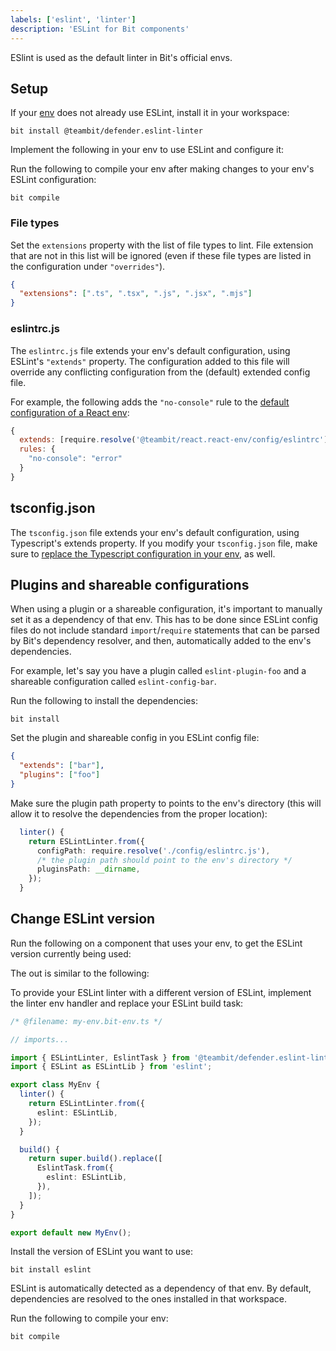 ```yaml
---
labels: ['eslint', 'linter']
description: 'ESLint for Bit components'
---
```



ESlint is used as the default linter in Bit's official envs.

## Setup

If your [env](https://bit.dev/docs/getting-started/composing/dev-environments) does not already use ESLint, install it in your workspace:

```
bit install @teambit/defender.eslint-linter
```

Implement the following in your env to use ESLint and configure it:

<ESLintExample />

Run the following to compile your env after making changes to your env's ESLint configuration:

```
bit compile
```

### File types

Set the `extensions` property with the list of file types to lint.
File extension that are not in this list will be ignored (even if these file types are listed in the configuration under `"overrides"`).

```json
{
  "extensions": [".ts", ".tsx", ".js", ".jsx", ".mjs"]
}
```

### eslintrc.js

The `eslintrc.js` file extends your env's default configuration, using ESLint's `"extends"` property.
The configuration added to this file will override any conflicting configuration from the (default) extended config file.

For example, the following adds the `"no-console"` rule to the [default configuration of a React env](https://bit.cloud/teambit/react/eslint-config-bit-react/~code/bit-react-eslint.js):

```js
{
  extends: [require.resolve('@teambit/react.react-env/config/eslintrc')],
  rules: {
    "no-console": "error"
  }
}
```

## tsconfig.json

The `tsconfig.json` file extends your env's default configuration, using Typescript's extends property.
If you modify your `tsconfig.json` file, make sure to [replace the Typescript configuration in your env](/typescript/typescript-config), as well.

## Plugins and shareable configurations

When using a plugin or a shareable configuration, it's important to manually set it as a dependency of that env.
This has to be done since ESLint config files do not include standard `import`/`require` statements that can be parsed by Bit's dependency resolver, and then, automatically added to the env's dependencies.

For example, let's say you have a plugin called `eslint-plugin-foo` and a shareable configuration called `eslint-config-bar`.

Run the following to install the dependencies:

```
bit install
```

Set the plugin and shareable config in you ESLint config file:

```json
{
  "extends": ["bar"],
  "plugins": ["foo"]
}
```

Make sure the plugin path property to points to the env's directory (this will allow it to resolve the dependencies from the proper location):

```ts
  linter() {
    return ESLintLinter.from({
      configPath: require.resolve('./config/eslintrc.js'),
      /* the plugin path should point to the env's directory */
      pluginsPath: __dirname,
    });
  }
```

## Change ESLint version

Run the following on a component that uses your env, to get the ESLint version currently being used:

<EnvsGet />

The out is similar to the following:

<EnvsGetOutput />

To provide your ESLint linter with a different version of ESLint,
implement the linter env handler and replace your ESLint build task:

```ts
/* @filename: my-env.bit-env.ts */

// imports...

import { ESLintLinter, EslintTask } from '@teambit/defender.eslint-linter';
import { ESLint as ESLintLib } from 'eslint';

export class MyEnv {
  linter() {
    return ESLintLinter.from({
      eslint: ESLintLib,
    });
  }

  build() {
    return super.build().replace([
      EslintTask.from({
        eslint: ESLintLib,
      }),
    ]);
  }
}

export default new MyEnv();
```

Install the version of ESLint you want to use:

```
bit install eslint
```

ESLint is automatically detected as a dependency of that env.
By default, dependencies are resolved to the ones installed in that workspace.

Run the following to compile your env:

```
bit compile
```
